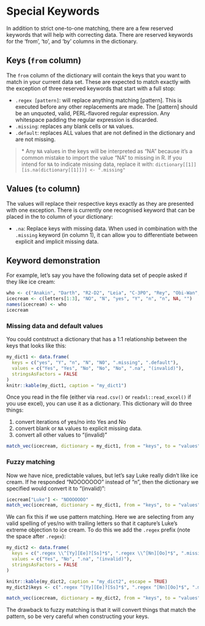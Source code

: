 # Special Keywords

In addition to strict one-to-one matching, there are a few reserved keywords
that will help with correcting data. There are reserved keywords for the 'from',
'to', and 'by' columns in the dictionary. 

## Keys (`from` column)

The `from` column of the dictionary will contain the keys that you want to match
in your current data set. These are expected to match exactly with the exception
of three reserved keywords that start with a full stop:

 - `.regex [pattern]`: will replace anything matching [pattern]. This is
   executed before any other replacements are made. The [pattern] should be an
   unquoted, valid, PERL-flavored regular expression. Any whitespace padding
   the regular expression is discarded.
 - `.missing`: replaces any blank cells or `NA` values.
 - `.default`: replaces ALL values that are not defined in the dictionary and
   are not missing.

> \* Any `NA` values in the keys will be interpreted as "NA" because it's a
> common mistake to import the value "NA" to missing in R. If you intend for
> `NA` to indicate missing data, replace it with:
> `dictionary[[1]][is.na(dictionary[[1]])] <- ".missing"`

## Values (`to` column)

The values will replace their respective keys exactly as they are presented with
one exception. There is currently one recognised keyword that can be placed in
the to column of your dictionary:

 - `.na`: Replace keys with missing data. When used in combination with the
 `.missing` keyword (in column 1), it can allow you to differentiate between
 explicit and implicit missing data.

## Keyword demonstration

For example, let's say you have the following data set of people asked if they
like ice cream:

```r
who <- c("Anakin", "Darth", "R2-D2", "Leia", "C-3PO", "Rey", "Obi-Wan", "Luke", "Chewy", "Owen", "Lando")
icecream <- c(letters[1:3], "NO", "N", "yes", "Y", "n", "n", NA, "")
names(icecream) <- who
icecream
```

### Missing data and default values

You could contstruct a dictionary that has a 1:1 relationship between the keys
that looks like this: 

```r
my_dict1 <- data.frame(
  keys = c("yes", "Y", "n", "N", "NO", ".missing", ".default"),
  values = c("Yes", "Yes", "No", "No", "No", ".na", "(invalid)"),
  stringsAsFactors = FALSE
)
knitr::kable(my_dict1, caption = "my_dict1")
```


Once you read in the file (either via `read.csv()` or `readxl::read_excel()` if 
you use excel), you can use it as a dictionary. This dictionary will do three
things:

1. convert iterations of yes/no into Yes and No
2. convert blank or `NA` values to explicit missing data.
3. convert all other values to "(invalid)"


```r
match_vec(icecream, dictionary = my_dict1, from = "keys", to = "values")
```

### Fuzzy matching

Now we have nice, predictable values, but let's say Luke really didn't like
ice cream. If he responded "NOOOOOOO" instead of "n", then the dictionary we
specified would convert it to "(invalid)":

```r
icecream["Luke"] <- "NOOOOOOO"
match_vec(icecream, dictionary = my_dict1, from = "keys", to = "values")
```

We can fix this if we use pattern matching. Here we are selecting from any valid
spelling of yes/no with trailing letters so that it capture's Luke's extreme
objection to ice cream. To do this we add the `.regex ` prefix (note the space
after `.regex`):

```r
my_dict2 <- data.frame(
  keys = c(".regex \\^[Yy][Ee]?[Ss]*$", ".regex \\^[Nn][Oo]*$", ".missing", ".default"),
  values = c("Yes", "No", ".na", "(invalid)"),
  stringsAsFactors = FALSE
)

knitr::kable(my_dict2, caption = "my_dict2", escape = TRUE)
my_dict2$keys <- c(".regex ^[Yy][Ee]?[Ss]*$", ".regex ^[Nn][Oo]*$", ".missing", ".default")
```

```r
match_vec(icecream, dictionary = my_dict2, from = "keys", to = "values")
```

The drawback to fuzzy matching is that it will convert things that match the
pattern, so be very careful when constructing your keys.
